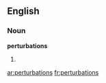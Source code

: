 ==English==

===Noun===
'''perturbations'''

# {{plural of|[[perturbation]]}}

[[ar:perturbations]]
[[fr:perturbations]]